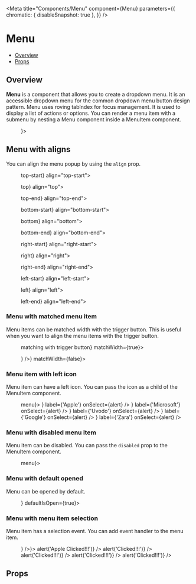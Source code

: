 
<Meta
  title="Components/Menu"
  component={Menu}
  parameters={{
    chromatic: { disableSnapshot: true },
  }}
/>


# Menu

- [Overview](#overview)
- [Props](#props)

## Overview

<b>Menu</b> is a component that allows you to create a dropdown menu. It is an accessible
dropdown menu for the common dropdown menu button design pattern. Menu uses roving
tabIndex for focus management. It is used to display a list of actions or options.
You can render a menu item with a submenu by nesting a Menu component inside a MenuItem
component.

<Canvas>
  <Menu trigger={<CustomButton />}>
    <MenuItem label="Apple" />
    <MenuItem label="Microsoft" />
    <MenuItem label="Uvodo" />
    <MenuItem label="Google" />
    <MenuItem label="Zara" />
  </Menu>
</Canvas>

## Menu with aligns

You can align the menu popup by using the `align` prop.

<Canvas>
  <Story name="Aligns">
    <Box css={{ width: '100%' }}>
      <RowBox>
        <Box>
          <Menu
            trigger={<CustomButton>top-start</CustomButton>}
            align="top-start">
            <MenuItem label="Apple" />
            <MenuItem label="Microsoft" />
            <MenuItem label="Uvodo" />
          </Menu>
        </Box>
        <Box>
          <Menu trigger={<CustomButton>top</CustomButton>} align="top">
            <MenuItem label="Apple" />
            <MenuItem label="Microsoft" />
            <MenuItem label="Uvodo" />
          </Menu>
        </Box>
        <Box>
          <Menu trigger={<CustomButton>top-end</CustomButton>} align="top-end">
            <MenuItem label="Apple" />
            <MenuItem label="Microsoft" />
            <MenuItem label="Uvodo" />
          </Menu>
        </Box>
      </RowBox>
      <RowBox>
        <Box>
          <Menu
            trigger={<CustomButton>bottom-start</CustomButton>}
            align="bottom-start">
            <MenuItem label="Apple" />
            <MenuItem label="Microsoft" />
            <MenuItem label="Uvodo" />
          </Menu>
        </Box>
        <Box>
          <Menu trigger={<CustomButton>bottom</CustomButton>} align="bottom">
            <MenuItem label="Apple" />
            <MenuItem label="Microsoft" />
            <MenuItem label="Uvodo" />
          </Menu>
        </Box>
        <Box>
          <Menu
            trigger={<CustomButton>bottom-end</CustomButton>}
            align="bottom-end">
            <MenuItem label="Apple" />
            <MenuItem label="Microsoft" />
            <MenuItem label="Uvodo" />
          </Menu>
        </Box>
      </RowBox>
      <RowBox>
        <Box>
          <Menu
            trigger={<CustomButton>right-start</CustomButton>}
            align="right-start">
            <MenuItem label="Apple" />
            <MenuItem label="Microsoft" />
            <MenuItem label="Uvodo" />
          </Menu>
        </Box>
        <Box>
          <Menu trigger={<CustomButton>right</CustomButton>} align="right">
            <MenuItem label="Apple" />
            <MenuItem label="Microsoft" />
            <MenuItem label="Uvodo" />
          </Menu>
        </Box>
        <Box>
          <Menu
            trigger={<CustomButton>right-end</CustomButton>}
            align="right-end">
            <MenuItem label="Apple" />
            <MenuItem label="Microsoft" />
            <MenuItem label="Uvodo" />
          </Menu>
        </Box>
      </RowBox>
      <RowBox>
        <Box>
          <Menu
            trigger={<CustomButton>left-start</CustomButton>}
            align="left-start">
            <MenuItem label="Apple" />
            <MenuItem label="Microsoft" />
            <MenuItem label="Uvodo" />
          </Menu>
        </Box>
        <Box>
          <Menu trigger={<CustomButton>left</CustomButton>} align="left">
            <MenuItem label="Apple" />
            <MenuItem label="Microsoft" />
            <MenuItem label="Uvodo" />
          </Menu>
        </Box>
        <Box>
          <Menu
            trigger={<CustomButton>left-end</CustomButton>}
            align="left-end">
            <MenuItem label="Apple" />
            <MenuItem label="Microsoft" />
            <MenuItem label="Uvodo" />
          </Menu>
        </Box>
      </RowBox>
    </Box>
  </Story>
</Canvas>

### Menu with matched menu item

Menu items can be matched width with the trigger button. This is useful when you want to align the menu items with the trigger button.

<Canvas>
  <Story name="Match popup width">
    <Menu
      trigger={<CustomButton>matching with trigger button</CustomButton>}
      matchWidth={true}>
      <MenuItem label="Apple" />
      <MenuItem label="Microsoft" />
      <MenuItem label="Uvodo" />
      <MenuItem label="Google" />
      <MenuItem label="Zara" />
    </Menu>
    <Menu
      trigger={<Button variant="secondaryDark" icon={<ListIcon />} />}
      matchWidth={false}>
      <MenuItem label="Apple" />
      <MenuItem label="Microsoft" />
      <MenuItem label="Uvodo" />
      <MenuItem label="Google" />
      <MenuItem label="Zara" />
    </Menu>
  </Story>
</Canvas>

### Menu item with left icon

Menu item can have a left icon. You can pass the icon as a child of the MenuItem component.

<Canvas>
  <Story name="Custom menu item icon">
    <Menu trigger={<CustomButton>menu</CustomButton>}>
      <MenuItem icon={<PenCilSimpleIcon />} label={'Apple'} onSelect={alert} />
      <MenuItem
        icon={<PenCilSimpleIcon />}
        label={'Microsoft'}
        onSelect={alert}
      />
      <MenuItem icon={<PenCilSimpleIcon />} label={'Uvodo'} onSelect={alert} />
      <MenuItem icon={<PenCilSimpleIcon />} label={'Google'} onSelect={alert} />
      <MenuItem icon={<PenCilSimpleIcon />} label={'Zara'} onSelect={alert} />
    </Menu>
  </Story>
</Canvas>

### Menu with disabled menu item

Menu item can be disabled. You can pass the `disabled` prop to the MenuItem component.

<Canvas>
  <Story name="Disabled menu item">
    <Menu trigger={<CustomButton>menu</CustomButton>}>
      <MenuItem label="Apple" />
      <MenuItem label="Microsoft" />
      <MenuItem label="Uvodo disabled" disabled />
      <MenuItem label="Google" />
      <MenuItem label="Zara disabled" disabled />
    </Menu>
  </Story>
</Canvas>

### Menu with default opened

Menu can be opened by default.

<Canvas>
  <Story name="Default opened">
    <Menu trigger={<CustomButton />} defaultIsOpen={true}>
      <MenuItem label="Apple" />
      <MenuItem label="Microsoft" />
      <MenuItem label="Uvodo" />
      <MenuItem label="Google" />
      <MenuItem label="Zara" />
    </Menu>
  </Story>
</Canvas>

### Menu with menu item selection

Menu item has a selection event. You can add event handler to the menu item.

<Canvas>
  <Story name="Menu item selection">
    <Menu trigger={<Button variant="secondaryDark" icon={<ListIcon />} />}>
      <MenuItem label="Apple" onSelect={() => alert('Apple Clicked!!!')} />
      <MenuItem label="Show alert" onSelect={() => alert('Clicked!!!')} />
      <MenuItem label="Show alert" onSelect={() => alert('Clicked!!!')} />
      <MenuItem label="Show alert" onSelect={() => alert('Clicked!!!')} />
      <MenuItem label="Show alert" onSelect={() => alert('Clicked!!!')} />
    </Menu>
  </Story>
</Canvas>

## Props

<ArgsTable of={Menu} />
